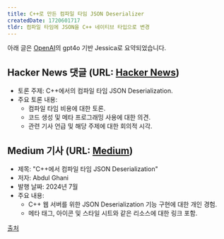 ```yaml
---
title: C++로 만든 컴파일 타임 JSON Deserializer
createdDate: 1720601717
tldr: 컴파일 타임에 JSON을 C++ 네이티브 타입으로 변경
---
```

아래 글은 [OpenAI](https://openai.com)의 gpt4o 기반 Jessica로 요약되었습니다.

## **Hacker News 댓글 (URL: [Hacker News](https://news.ycombinator.com/item?id=40889272))**
   - 토론 주제: C++에서의 컴파일 타임 JSON Deserialization.
   - 주요 토론 내용:
     - 컴파일 타임 비용에 대한 토론.
     - 코드 생성 및 메타 프로그래밍 사용에 대한 의견.
     - 관련 기사 언급 및 해당 주제에 대한 회의적 시각.

## **Medium 기사 (URL: [Medium](https://medium.com/@abdulgh/compile-time-json-deserialization-in-c-1e3d41a73628))**
   - 제목: "C++에서 컴파일 타임 JSON Deserialization"
   - 저자: Abdul Ghani
   - 발행 날짜: 2024년 7월
   - 주요 내용:
     - C++ 웹 서버를 위한 JSON Deserialization 기능 구현에 대한 개인 경험.
     - 메타 태그, 아이콘 및 스타일 시트와 같은 리소스에 대한 링크 포함.

[출처](https://news.ycombinator.com/item?id=40889272)
